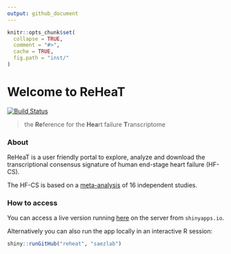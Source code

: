 ```yaml
---
output: github_document
---
```


<!-- README.md is generated from README.Rmd. Please edit that file -->

```r
knitr::opts_chunk$set(
  collapse = TRUE,
  comment = "#>",
  cache = TRUE,
  fig.path = "inst/"
)
```

# Welcome to ReHeaT

<!-- badges: start -->
[![Build Status](https://travis-ci.com/saezlab/reheat.svg?branch=master)](https://travis-ci.com/saezlab/reheat)
<!-- badges: end -->

>the **Re**ference for the **Hea**rt failure **T**ranscriptome


### About
ReHeaT is a user friendly portal to explore, analyze and download the transcriptional consensus signature of human end-stage heart failure (HF-CS).

The HF-CS is based on a [meta-analysis](https://github.com/saezlab/HF_meta-analysis) of 16 independent studies. 

### How to access
You can access a live version running [here](https://saezlab.shinyapps.io/reheat/) on the server from `shinyapps.io`.

Alternatively you can also run the app locally in an interactive R session:
```r
shiny::runGitHub("reheat", "saezlab")
```
